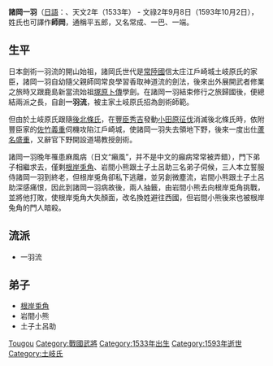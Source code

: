 '''諸岡一羽'''（[[日語|日語]]：{{lang|ja|もろおか いちは/いっぱ}}、天文2年（1533年） - 文祿2年9月8日（1593年10月2日），姓氏也可譯作'''師岡'''，通稱平五郎，又名常成、一巴、一端。
==生平==
日本劍術一羽流的開山始祖，諸岡氏世代是[[常陸國|常陸國]]信太庄江戶崎城土岐原氏的家臣，諸岡一羽自幼隨父親師岡常良學習香取神道流的劍法，後來出外展開武者修業之旅時又跟鹿島新當流始祖[[塚原卜傳|塚原卜傳]]學劍。在諸岡一羽結束修行之旅歸國後，便總結兩派之長，自創'''一羽流'''，被主家土岐原氏招為劍術師範。

但由於土岐原氏跟隨[[後北條氏|後北條氏]]，在[[豐臣秀吉|豐臣秀吉]]發動[[小田原征伐|小田原征伐]]消滅後北條氏時，依附豐臣家的[[佐竹義重|佐竹義重]]伺機攻陷江戶崎城，使諸岡一羽失去領地下野，後來一度出仕[[蘆名盛重|蘆名盛重]]，又辭官下野開設道場教授劍術。

諸岡一羽晚年罹患麻風病（日文“癩風”，并不是中文的癲病常常被弄錯），門下弟子相繼求去，僅剩[[根岸兎角|根岸兎角]]、岩間小熊跟土子土呂助三名弟子伺候，三人本立誓服侍諸岡一羽到終老，但根岸兎角卻私下逃離，並另創微塵流，岩間小熊跟土子土呂助深感痛恨，因此到諸岡一羽病故後，兩人抽籤，由岩間小熊去向根岸兎角挑戰，並將他打敗，使根岸兎角大失顏面，改名換姓避往西國，但岩間小熊後來也被根岸兔角的門人暗殺。

==流派==
*一羽流
==弟子==
*[[根岸兎角|根岸兎角]]
*岩間小熊
*土子土呂助
{{Samurai-stub}}
[[Category:日本劍客|Tougou]]
[[Category:戰國武將|Category:戰國武將]]
[[Category:1533年出生|Category:1533年出生]]
[[Category:1593年逝世|Category:1593年逝世]]
[[Category:土岐氏|Category:土岐氏]]